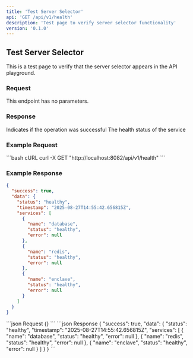 ```yaml
---
title: 'Test Server Selector'
api: 'GET /api/v1/health'
description: 'Test page to verify server selector functionality'
version: '0.1.0'
---
```


## Test Server Selector

This is a test page to verify that the server selector appears in the API playground.

### Request

This endpoint has no parameters.

### Response

<ResponseField name="success" type="boolean">
  Indicates if the operation was successful
</ResponseField>

<ResponseField name="data.status" type="string">
  The health status of the service
</ResponseField>

### Example Request

<CodeGroup>
```bash cURL
curl -X GET "http://localhost:8082/api/v1/health"
```
</CodeGroup>

### Example Response

```json
{
  "success": true,
  "data": {
    "status": "healthy",
    "timestamp": "2025-08-27T14:55:42.656815Z",
    "services": [
      {
        "name": "database",
        "status": "healthy",
        "error": null
      },
      {
        "name": "redis",
        "status": "healthy",
        "error": null
      },
      {
        "name": "enclave",
        "status": "healthy",
        "error": null
      }
    ]
  }
}
```

<RequestExample>
```json Request
{}
```
</RequestExample>

<ResponseExample>
```json Response
{
  "success": true,
  "data": {
    "status": "healthy",
    "timestamp": "2025-08-27T14:55:42.656815Z",
    "services": [
      {
        "name": "database",
        "status": "healthy",
        "error": null
      },
      {
        "name": "redis",
        "status": "healthy",
        "error": null
      },
      {
        "name": "enclave",
        "status": "healthy",
        "error": null
      }
    ]
  }
}
```
</ResponseExample>
